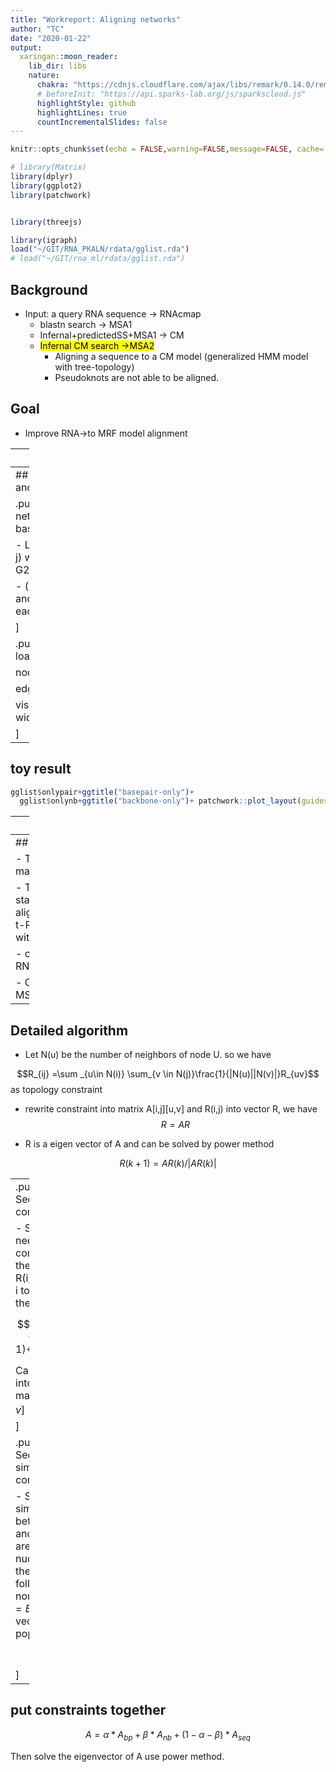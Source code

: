 ```yaml
---
title: "Workreport: Aligning networks"
author: "TC"
date: "2020-01-22"
output:
  xaringan::moon_reader:
    lib_dir: libs
    nature:
      chakra: "https://cdnjs.cloudflare.com/ajax/libs/remark/0.14.0/remark.min.js"
      # beforeInit: "https://api.sparks-lab.org/js/sparkscloud.js"
      highlightStyle: github
      highlightLines: true
      countIncrementalSlides: false
---
```


```r
knitr::opts_chunk$set(echo = FALSE,warning=FALSE,message=FALSE, cache= TRUE, fig.align="center", fig.height=5, fig.width=9)

# library(Matrix)
library(dplyr)
library(ggplot2)
library(patchwork)


library(threejs)

library(igraph)
load("~/GIT/RNA_PKALN/rdata/gglist.rda")
# load("~/GIT/rna_ml/rdata/gglist.rda")
```

## Background

- Input: a query RNA sequence 
  -> RNAcmap
     - blastn search -> MSA1
     - Infernal+predictedSS+MSA1 -> CM
     - <mark>Infernal CM search ->MSA2</mark>
        - Aligning a sequence to a CM model (generalized HMM model with tree-topology)
        - Pseudoknots are not able to be aligned.
        
## Goal
- Improve RNA->to MRF model alignment

---
## Related works

- Dynamic programming
  - map_align (Science, 2017)
     - iterative double Dynamic programming  
     - Initial "seed" is important, which might not ideal

- Network alignment
  - TOPAS (Bioinformatics, 2019)
     - Global network alignment based on topology and sequence similarity 
     - use RNAfold predicted basepair probability -> network
     
  - ISOrank (PNAS, 2008)
     - Global network alignment of Protein–protein interactions (PPIs) and their networks

---
## Network alignment algorithm based on isorank and TOPAS

.pull-left[
- Convert RNA(RNA1, RNA2) to network(G1,G2)
    - node: nucleotides
    - edges: basepair or backbone-connection

- Let R(ij) be the similarity score for the node pair (i, j) where i is from network G1 and j is from network G2.

- (i, j) is a good match if the i and j sequences align and their respective neighbors are a good match with each other.

]


.pull-right[
```r
load("~/GIT/RNA_PKALN/rdata/mat1mat2.graph.rda")

nodes=rbind(mat1.graph$nodes,mat2.graph$nodes)

edges=rbind(mat1.graph$edges,mat2.graph$edges)

visNetwork::visNetwork(nodes, edges, width="100%", height="450px")
```

]


---
## toy result


```r
gglist$onlypair+ggtitle("basepair-only")+
  gglist$onlynb+ggtitle("backbone-only")+ patchwork::plot_layout(guides="collect")

```

---
## Result


```r

  gglist$nbseq+ggtitle("backbone+seq")+
  gglist$bpseq+ggtitle("basepair+seq")+
  gglist$bpnb+ggtitle("basepair+backbone")+
  patchwork::plot_layout(guides="collect")

```

---
## Ongoing

- Testing on map_align data

- Testing on "gold standard RNA alignment",possibly t-RNA, compare with map-align

- check existing RNAcmap MSA

- Check RFAM MSA



---
## Detailed algorithm

- Let N(u) be the number of neighbors of node U. so we have

$$R_{ij} =\sum _{u\in N(i)} \sum_{v \in N(j)}\frac{1}{|N(u)||N(v)|}R_{uv}$$
as topology constraint

- rewrite constraint into matrix A[i,j][u,v] and R(i,j) into vector R, we have
$$R=AR$$

- R is a eigen vector of A and can be solved by power method

$$R(k+1)=AR(k)/|AR(k)|$$

---
.pull-left[
### Sequence-constraint

- Sequence need to be continuous, so the similarity R(i,j) of mapping i to j must meet the constraint: 

$$R(i,j)=\frac{1}{2}(R(i-1,j-1)+R(i+1,j+1))$$

Can be written into a constraint matrix $A_{nb}[i,j][u,v]$ 

]


.pull-right[
### Sequence similarity constraint

- Sequence similarity (B(i,j)) between (G1 and G2)
if i and j are the same nucleotide type, then B(i,j)=1, followed by normalization $E=B/|B|$ 
then use vector E to populate $A_{seq}$
$$A_{seq}=EE^{T}$$
]

---
## put constraints together

$$A=\alpha * A_{bp} + \beta * A_{nb} + (1-\alpha -\beta) * A_{seq}$$

Then solve the eigenvector of A use power method.



